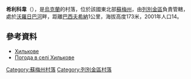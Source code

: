 {{coord|50|46|22|N|34|34|28|E|scale:100000_region:UA|display=title}}

'''希利科韋'''（{{lang-uk|Хилькове}}），是[[烏克蘭|烏克蘭]]的村落，位於該國東北部[[蘇梅州|蘇梅州]]，由[[列別金區|列別金區]]負責管轄，處於[[沃羅日巴河|沃羅日巴河]]畔，距離[[巴西夫希納|巴西夫希納]]1公里，海拔高度173米，2001年人口14。

==參考資料==
*[http://w1.c1.rada.gov.ua/pls/z7502/A005?rdat1=02.02.2010&rf7571=29313 Хилькове]{{dead link|date=2018年2月 |bot=InternetArchiveBot |fix-attempted=yes }}
* [http://weather.in.ua/ua/symskaja/27315 Погода в селі Хилькове] {{Wayback|url=http://weather.in.ua/ua/symskaja/27315 |date=20160305081509 }}

{{DEFAULTSORT:Хилькове}}
[[Category:蘇梅州村落|Category:蘇梅州村落]]
[[Category:列別金區村落|Category:列別金區村落]]


{{Sumy-geo-stub}}